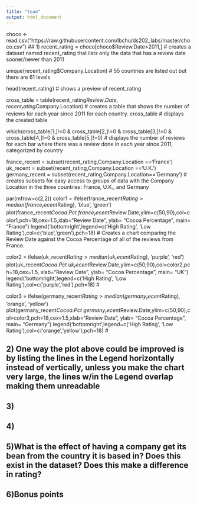 ```yaml
---
title: "team"
output: html_document
---
```



choco <- read.csv("https://raw.githubusercontent.com/lbchu/ds202_labs/master/choco.csv")
## 1)
recent_rating = choco[choco$Review.Date>2011,] # creates a dataset named recent_rating that lists only the data that has a review date sooner/newer than 2011

unique(recent_rating$Company.Location) # 55 countries are listed out but there are 61 levels

head(recent_rating) # shows a preview of recent_rating

cross_table = table(recent_rating$Review.Date,recent_rating$Company.Location) # creates a table that shows the number of reviews for each year since 2011 for each country.
cross_table # displays the created table

which(cross_table[1,]!=0 & cross_table[2,]!=0 & cross_table[3,]!=0 & cross_table[4,]!=0 & cross_table[5,]!=0) # displays the number of reviews for each bar where there was a review done in each year since 2011, categorized by country

france_recent = subset(recent_rating,Company.Location =='France')
uk_recent = subset(recent_rating,Company.Location =='U.K.')
germany_recent = subset(recent_rating,Company.Location=='Germany') # creates subsets for easy access to groups of data with the Company Location in the three countries: France, U.K., and Germany

par(mfrow=c(2,2))
color1 = ifelse(france_recent$Rating >median(france_recent$Rating), 'blue', 'green')
plot(france_recent$Cocoa.Pct ~ france_recent$Review.Date,ylim=c(50,90),col=color1,pch=18,cex=1.5,xlab="Review Date", ylab= "Cocoa Percentage", main= "France") 
legend('bottomright',legend=c('High Rating', 'Low Rating'),col=c('blue','green'),pch=18) # Creates a chart comparing the Review Date against the Cocoa Percentage of all of the reviews from France.

color2 = ifelse(uk_recent$Rating >median(uk_recent$Rating), 'purple', 'red')
plot(uk_recent$Cocoa.Pct ~ uk_recent$Review.Date,ylim=c(50,90),col=color2,pch=18,cex=1.5, xlab="Review Date", ylab= "Cocoa Percentage", main= "UK")
legend('bottomright',legend=c('High Rating', 'Low Rating'),col=c('purple','red'),pch=18) # 

color3 = ifelse(germany_recent$Rating > median(germany_recent$Rating), 'orange', 'yellow')
plot(germany_recent$Cocoa.Pct ~ germany_recent$Review.Date,ylim=c(50,90),col=color3,pch=18,cex=1.5,xlab="Review Date", ylab= "Cocoa Percentage", main= "Germany") 
legend('bottomright',legend=c('High Rating', 'Low Rating'),col=c('orange','yellow'),pch=18) # 

## 2) One way the plot above could be improved is by listing the lines in the Legend horizontally instead of vertically, unless you make the chart very large, the lines w/in the Legend overlap making them unreadable

## 3)

## 4)

## 5)What is the effect of having a company get its bean from the country it is based in? Does this exist in the dataset? Does this make a difference in rating?

## 6)Bonus points
